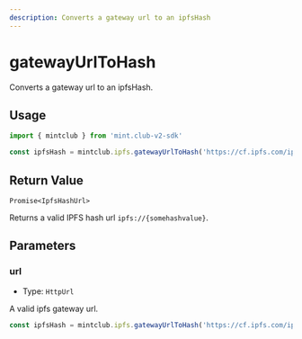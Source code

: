 ```yaml
---
description: Converts a gateway url to an ipfsHash 
---
```


# gatewayUrlToHash 

Converts a gateway url to an ipfsHash. 

## Usage

```ts twoslash [example.ts]
import { mintclub } from 'mint.club-v2-sdk'

const ipfsHash = mintclub.ipfs.gatewayUrlToHash('https://cf.ipfs.com/ipfs/somehashvalue')  // [!code focus]
```


## Return Value

`Promise<IpfsHashUrl>`

Returns a valid IPFS hash url `ipfs://{somehashvalue}`.

## Parameters

### url

- Type: `HttpUrl`

A valid ipfs gateway url.

```ts
const ipfsHash = mintclub.ipfs.gatewayUrlToHash('https://cf.ipfs.com/ipfs/somehashvalue')  // [!code focus]
```
